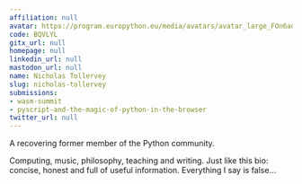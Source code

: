 ```yaml
---
affiliation: null
avatar: https://program.europython.eu/media/avatars/avatar_large_FOn6ad4.jpg
code: BQVLYL
gitx_url: null
homepage: null
linkedin_url: null
mastodon_url: null
name: Nicholas Tollervey
slug: nicholas-tollervey
submissions:
- wasm-summit
- pyscript-and-the-magic-of-python-in-the-browser
twitter_url: null
---
```


A recovering former member of the Python community.

Computing, music, philosophy, teaching and writing. Just like this bio: concise, honest and full of useful information. Everything I say is false...
